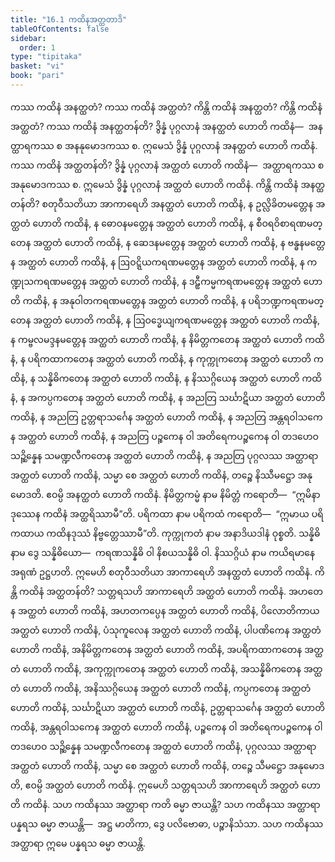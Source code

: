 ```yaml
---
title: "16.1 ကထိနအတ္ထတာဒိ"
tableOfContents: false
sidebar:
  order: 1
type: "tipitaka"
basket: "vi"
book: "pari"
---
```



<DynamicBreadcrumb />

<Division number="403" book="pari" e="ch" v="5" p="302">

<Paragraph number="1880" book="pari">
ကဿ ကထိနံ အနတ္ထတံ? ကဿ ကထိနံ အတ္ထတံ? ကိန္တိ ကထိနံ အနတ္ထတံ? ကိန္တိ ကထိနံ အတ္ထတံ?
</Paragraph>

<Paragraph number="1881" book="pari">
<Emphasis>ကဿ ကထိနံ အနတ္ထတန်</Emphasis>တိ? ဒွိန္နံ ပုဂ္ဂလာနံ အနတ္ထတံ ဟောတိ ကထိနံ—  အနတ္ထာရကဿ စ အနနုမောဒကဿ စ. ဣမေသံ ဒွိန္နံ ပုဂ္ဂလာနံ အနတ္ထတံ ဟောတိ ကထိနံ.
</Paragraph>

<Paragraph number="1882" book="pari">
<Emphasis>ကဿ ကထိနံ အတ္ထတန်</Emphasis>တိ? ဒွိန္နံ ပုဂ္ဂလာနံ အတ္ထတံ ဟောတိ ကထိနံ—  အတ္ထာရကဿ စ အနုမောဒကဿ စ. ဣမေသံ ဒွိန္နံ ပုဂ္ဂလာနံ အတ္ထတံ ဟောတိ ကထိနံ.
</Paragraph>

<Paragraph number="1883" book="pari">
<Emphasis>ကိန္တိ ကထိနံ အနတ္ထတန်</Emphasis>တိ? စတုဝီသတိယာ အာကာရေဟိ အနတ္ထတံ ဟောတိ ကထိနံ, န ဥလ္လိခိတမတ္တေန အတ္ထတံ ဟောတိ ကထိနံ, န ဓောဝနမတ္တေန အတ္ထတံ ဟောတိ ကထိနံ, န စီဝရဝိစာရဏမတ္တေန အတ္ထတံ ဟောတိ ကထိနံ, န ဆေဒနမတ္တေန အတ္ထတံ ဟောတိ ကထိနံ, န ဗန္ဓနမတ္တေန အတ္ထတံ ဟောတိ ကထိနံ, န ဩဝဋ္ဋိယကရဏမတ္တေန အတ္ထတံ ဟောတိ ကထိနံ, န ကဏ္ဍုသကရဏမတ္တေန အတ္ထတံ ဟောတိ ကထိနံ, န ဒဠှီကမ္မကရဏမတ္တေန အတ္ထတံ ဟောတိ ကထိနံ, န အနုဝါတကရဏမတ္တေန အတ္ထတံ ဟောတိ ကထိနံ, န ပရိဘဏ္ဍကရဏမတ္တေန အတ္ထတံ ဟောတိ ကထိနံ, န ဩဝဒ္ဓေယျကရဏမတ္တေန အတ္ထတံ ဟောတိ ကထိနံ, န ကမ္ဗလမဒ္ဒနမတ္တေန အတ္ထတံ ဟောတိ ကထိနံ, န နိမိတ္တကတေန အတ္ထတံ ဟောတိ ကထိနံ, န ပရိကထာကတေန အတ္ထတံ ဟောတိ ကထိနံ, န ကုက္ကုကတေန အတ္ထတံ ဟောတိ ကထိနံ, န သန္နိဓိကတေန အတ္ထတံ ဟောတိ ကထိနံ, န နိဿဂ္ဂိယေန အတ္ထတံ ဟောတိ ကထိနံ, န အကပ္ပကတေန အတ္ထတံ ဟောတိ ကထိနံ, န အညတြ သင်္ဃာဋိယာ အတ္ထတံ ဟောတိ ကထိနံ, န အညတြ ဥတ္တရာသင်္ဂေန အတ္ထတံ ဟောတိ ကထိနံ, န အညတြ အန္တရဝါသကေန အတ္ထတံ ဟောတိ ကထိနံ, န အညတြ ပဉ္စကေန ဝါ အတိရေကပဉ္စကေန ဝါ တဒဟေဝ သဉ္ဆိန္နေန သမဏ္ဍလီကတေန အတ္ထတံ ဟောတိ ကထိနံ, န အညတြ ပုဂ္ဂလဿ အတ္ထာရာ အတ္ထတံ ဟောတိ ကထိနံ, သမ္မာ စေ အတ္ထတံ ဟောတိ ကထိနံ, တဉ္စေ နိဿီမဋ္ဌော အနုမောဒတိ. ဧဝမ္ပိ အနတ္ထတံ ဟောတိ ကထိနံ.
</Paragraph>

<Paragraph number="1884" book="pari">
နိမိတ္တကမ္မံ နာမ နိမိတ္တံ ကရောတိ—  “ဣမိနာ ဒုဿေန ကထိနံ အတ္ထရိဿာမီ”တိ. ပရိကထာ နာမ ပရိကထံ ကရောတိ—  “ဣမာယ ပရိကထာယ ကထိနဒုဿံ နိဗ္ဗတ္တေဿာမီ”တိ. ကုက္ကုကတံ နာမ အနာဒိယဒါနံ ဝုစ္စတိ. သန္နိဓိ နာမ ဒွေ သန္နိဓိယော—  ကရဏသန္နိဓိ ဝါ နိစယသန္နိဓိ ဝါ. နိဿဂ္ဂိယံ နာမ ကယိရမာနေ အရုဏံ ဥဋ္ဌဟတိ. ဣမေဟိ စတုဝီသတိယာ အာကာရေဟိ အနတ္ထတံ ဟောတိ ကထိနံ.
</Paragraph>

<Paragraph number="1885" book="pari">
<Emphasis>ကိန္တိ ကထိနံ အတ္ထတန်</Emphasis>တိ? သတ္တရသဟိ အာကာရေဟိ အတ္ထတံ ဟောတိ ကထိနံ. အဟတေန အတ္ထတံ ဟောတိ ကထိနံ, အဟတကပ္ပေန အတ္ထတံ ဟောတိ ကထိနံ, ပိလောတိကာယ အတ္ထတံ ဟောတိ ကထိနံ, ပံသုကူလေန အတ္ထတံ ဟောတိ ကထိနံ, ပါပဏိကေန အတ္ထတံ ဟောတိ ကထိနံ, အနိမိတ္တကတေန အတ္ထတံ ဟောတိ ကထိနံ, အပရိကထာကတေန အတ္ထတံ ဟောတိ ကထိနံ, အကုက္ကုကတေန အတ္ထတံ ဟောတိ ကထိနံ, အသန္နိဓိကတေန အတ္ထတံ ဟောတိ ကထိနံ, အနိဿဂ္ဂိယေန အတ္ထတံ ဟောတိ ကထိနံ, ကပ္ပကတေန အတ္ထတံ ဟောတိ ကထိနံ, သင်္ဃာဋိယာ အတ္ထတံ ဟောတိ ကထိနံ, ဥတ္တရာသင်္ဂေန အတ္ထတံ ဟောတိ ကထိနံ, အန္တရဝါသကေန အတ္ထတံ ဟောတိ ကထိနံ, ပဉ္စကေန ဝါ အတိရေကပဉ္စကေန ဝါ တဒဟေဝ သဉ္ဆိန္နေန သမဏ္ဍလီကတေန အတ္ထတံ ဟောတိ ကထိနံ, ပုဂ္ဂလဿ အတ္ထာရာ အတ္ထတံ ဟောတိ ကထိနံ, သမ္မာ စေ အတ္ထတံ ဟောတိ ကထိနံ, တဉ္စေ သီမဋ္ဌော အနုမောဒတိ, ဧဝမ္ပိ အတ္ထတံ ဟောတိ ကထိနံ. ဣမေဟိ သတ္တရသဟိ အာကာရေဟိ အတ္ထတံ ဟောတိ ကထိနံ.
</Paragraph>

<Paragraph number="1886" book="pari">
သဟ ကထိနဿ အတ္ထာရာ ကတိ ဓမ္မာ ဇာယန္တိ? သဟ ကထိနဿ အတ္ထာရာ ပန္နရသ ဓမ္မာ ဇာယန္တိ—  အဋ္ဌ မာတိကာ, ဒွေ ပလိဗောဓာ, ပဉ္စာနိသံသာ. သဟ ကထိနဿ အတ္ထာရာ ဣမေ ပန္နရသ ဓမ္မာ ဇာယန္တိ.
</Paragraph>
</Division>